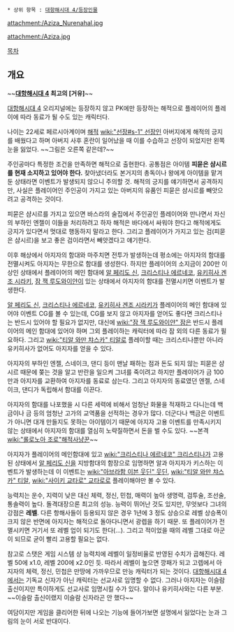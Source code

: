  * 상위 항목 : [[대항해시대 4/등장인물]]

attachment:/Aziza_Nurenahal.jpg

attachment:/Aziza.jpg

[[목차]]

== 개요 ==

~~'''[[대항해시대 4]] 최고의 [거유]'''~~

[[대항해시대 4]] 오리지널에는 등장하지 않고 PK에만 등장하는 해적으로 플레이어의 플레이에 따라 동료가 될 수도 있는 캐릭터다.

나이는 22세로 페르시아계이며 [[해적]] [[wiki:"선장#s-1" 선장]]인 아버지에게 해적의 긍지를 배웠다고 하며 아버지 사후 혼란이 일어났을 때 이를 수습하고 선장이 되었지만 왼쪽 눈을 잃었다. ~~그림은 오른쪽 같은데?~~

주인공마다 특정한 조건을 만족하면 해적으로 출현한다. 공통점은 아이템 '''피묻은 샴시르를 현재 소지하고 있어야 한다.''' 찾아냈더라도 본거지의 총독이나 왕에게 아이템을 맡겨둔 상태라면 이벤트가 발생되지 않으니 주의할 것. 해적의 긍지를 얘기하면서 공격하지만, 사실은 플레이어인 주인공이 가지고 있는 아버지의 유품인 피묻은 샴시르를 빼앗으려고 공격하는 것이다.

피묻은 샴시르를 가지고 있으면 바스라의 술집에서 주인공인 플레이어와 만나면서 자신의 부하인 엔젤이 이들을 처리하려고 하자 해적은 바다에서 싸워야 한다고 해적에게도 긍지가 있다면서 멋대로 행동하지 말라고 한다. 그리고 플레이어가 가지고 있는 검(피묻은 샴시르)을 보고 좋은 검이라면서 빼앗겠다고 얘기한다.

이후 해상에서 아지자의 함대와 마주치면 전투가 발생하는데 평소에는 아지자의 함대를 전멸시켜도 아지자는 무한으로 함대를 생성한다. 하지만 플레이어의 소지금이 200만 이상인 상태에서 플레이어의 메인 함대에 [[알 페리도 신]], [[크리스티나 에르네코]], [[유키히사 겐조 시라키]], [[잠 잭 루도와이얀]]이 있는 상태에서 아지자의 함대를 전멸시키면 이벤트가 발생한다.

[[알 페리도 신]], [[크리스티나 에르네코]], [[유키히사 겐조 시라키]]가 플레이어의 메인 함대에 있어야 이벤트 CG를 볼 수 있는데, CG를 보지 않고 아지자를 얻어도 좋다면 크리스티나는 반드시 있어야 할 필요가 없지만, 대신에 [[wiki:"잠 잭 루도와이얀" 잠]]은 반드시 플레이어의 메인 함대에 있어야 하며 그외 플레이하는 캐릭터에 따라 잠 외의 다른 동료가 필요하다. 그리고 [[wiki:"티알 와만 챠스카" 티알]]로 플레이할 때는 크리스티나뿐만 아니라 유키히사가 없어도 아지자를 얻을 수 있다.

아지자의 부하인 엔젤, 스네이크, 댄디 등이 맨날 패하는 점과 돈도 되지 않는 피묻은 샴시르 때문에 쫒는 것을 알고 반란을 일으켜 그녀를 죽이려고 하지만 플레이어가 금 100만과 아지자를 교환하여 아지자를 동료로 삼는다. 그리고 아지자의 동료였던 엔젤, 스네이크, 댄디가 독립해서 함대를 이끈다.

아지자의 함대를 나포했을 시 다른 세력에 비해서 엄청난 화물을 적재하고 다니는데 백금이나 금 등의 엄청난 고가의 교역품을 선적하는 경우가 많다. 더군다나 백금은 이벤트가 아니면 대개 만들지도 못하는 아이템이기 때문에 아지자 고용 이벤트를 만족시키지 않는 상태에서 아지자의 함대를 열심히 노략질하면서 돈을 벌 수도 있다. ~~본격 [[wiki:"롤로노아 조로"해적사냥꾼]]~~

아지자가 플레이어의 메인함대에 있고 [[wiki:"크리스티나 에르네코" 크리스티나]]가 고용된 상태에서 [[알 페리도 신]]을 지방함대의 함장으로 임명하면 알과 아지자가 키스하는 이벤트가 발생하는데 이 이벤트는 [[wiki:"아브라함 이븐 웃딘" 웃딘]], [[wiki:"티알 와만 챠스카" 티알]], [[wiki:"사이키 교타로" 교타로]]로 플레이해야만 볼 수 있다. 

능력치는 운수, 지력이 낮은 대신 체력, 정신, 민첩, 매력이 높아 생명력, 검투술, 조선술, 통솔력이 높다. 돌격대장으론 최고의 성능. 능력이 뛰어난 것도 있지만, 무엇보다 그녀의 강점은 '''레벨'''. 다른 항해사들이 등용되지 않은 경우 1년에 3 정도 상승으로 레벨 상승폭이 크지 않은 반면에 아지자는 해적으로 돌아다니면서 광렙을 하기 때문. 또 플레이어가 전멸시키면 거기서 또 레벨 업이 되기도 한다(...). 그리고 적이었을 때의 레벨 그대로 아군이 되므로 굳이 빨리 고용할 필요는 없다.

참고로 스탯은 게임 시스템 상 능력치에 레벨이 일정비율로 반영된 수치가 곱해진다. 레벨 50에 x1.0, 레벨 200에 x2.0인 듯. 따라서 레벨이 높으면 깡패가 되고 고렙에서 아지자의 체력, 정신, 민첩은 만땅에 가까우므로 만능 캐릭터가 되는 것이다. [[대항해시대 4]]에서는 기독교 신자가 아닌 캐릭터는 선교사로 임명할 수 없다. 그러나 아지자는 이슬람 출신이지만 특이하게도 선교사로 임명시킬 수가 있다. 알이나 유키히사와는 다른 부분. ~~이슬람 출신이랬지 이슬람 신자라곤 안 했다~~

여담이지만 게임을 클리어한 뒤에 나오는 기능에 들어가보면 설명에서 잃었다는 눈과 그림의 눈이 서로 반대이다.
